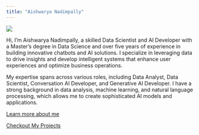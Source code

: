 ```yaml
---
title: "Aishwarya Nadimpally"
---
```


![](headshot.jpg)

Hi, I’m Aishwarya Nadimpally, a skilled Data Scientist and AI Developer with a Master’s degree in Data Science and over five years of experience in building innovative chatbots and AI solutions. I specialize in leveraging data to drive insights and develop intelligent systems that enhance user experiences and optimize business operations.

My expertise spans across various roles, including Data Analyst, Data Scientist, Conversation AI Developer, and Generative AI Developer. I have a strong background in data analysis, machine learning, and natural language processing, which allows me to create sophisticated AI models and applications.

[Learn more about me](about.qmd)

[Checkout My Projects](projects.qmd)